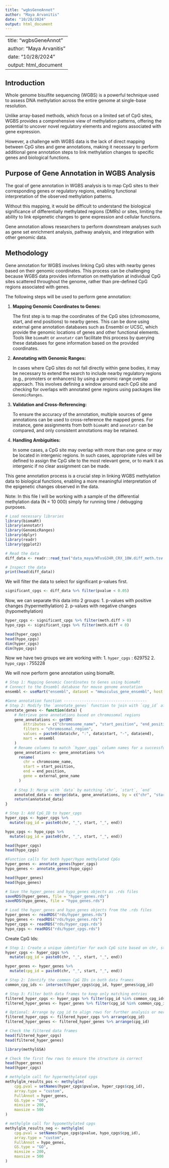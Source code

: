 ```yaml
---
title: "wgbsGeneAnnot"
author: "Maya Arvanitis"
date: "10/28/2024"
output: html_document
---
```


---
title: "wgbsGeneAnnot"
author: "Maya Arvanitis"
date: "10/28/2024"
output: html_document
---

## Introduction

Whole genome bisulfite sequencing (WGBS) is a powerful technique used to assess DNA methylation across the entire genome at single-base resolution. 

Unlike array-based methods, which focus on a limited set of CpG sites, WGBS provides a comprehensive view of methylation patterns, offering the potential to uncover novel regulatory elements and regions associated with gene expression.

However, a challenge with WGBS data is the lack of direct mapping between CpG sites and gene annotations, making it necessary to perform additional gene annotation steps to link methylation changes to specific genes and biological functions.

## Purpose of Gene Annotation in WGBS Analysis

The goal of gene annotation in WGBS analysis is to map CpG sites to their corresponding genes or regulatory regions, enabling functional interpretation of the observed methylation patterns. 

Without this mapping, it would be difficult to understand the biological significance of differentially methylated regions (DMRs) or sites, limiting the ability to link epigenetic changes to gene expression and cellular functions. 

Gene annotation allows researchers to perform downstream analyses such as gene set enrichment analysis, pathway analysis, and integration with other genomic data.

## Methodology

Gene annotation for WGBS involves linking CpG sites with nearby genes based on their genomic coordinates. This process can be challenging because WGBS data provides information on methylation at individual CpG sites scattered throughout the genome, rather than pre-defined CpG regions associated with genes. 

The following steps will be used to perform gene annotation:

1. **Mapping Genomic Coordinates to Genes:** 

   The first step is to map the coordinates of the CpG sites (chromosome, start, and end positions) to nearby genes. This can be done using external gene annotation databases such as Ensembl or UCSC, which provide the genomic locations of genes and other functional elements. Tools like `biomaRt` or `annotatr` can facilitate this process by querying these databases for gene information based on the provided coordinates.

2. **Annotating with Genomic Ranges:** 

   In cases where CpG sites do not fall directly within gene bodies, it may be necessary to extend the search to include nearby regulatory regions (e.g., promoters or enhancers) by using a genomic range overlap approach. This involves defining a window around each CpG site and checking for overlaps with annotated gene regions using packages like `GenomicRanges`.

3. **Validation and Cross-Referencing:** 

   To ensure the accuracy of the annotation, multiple sources of gene annotations can be used to cross-reference the mapped genes. For instance, gene assignments from both `biomaRt` and `annotatr` can be compared, and only consistent annotations may be retained.

4. **Handling Ambiguities:** 

   In some cases, a CpG site may overlap with more than one gene or may be located in intergenic regions. In such cases, appropriate rules will be defined to assign the CpG site to the most relevant gene, or to mark it as intergenic if no clear assignment can be made.

This gene annotation process is a crucial step in linking WGBS methylation data to biological functions, enabling a more meaningful interpretation of the epigenetic changes observed in the data.

Note: In this file I will be working with a sample of the differential methylation data (N = 10 000) simply for running time / debugging purposes.

```r
# Load necessary libraries
library(biomaRt)
library(annotatr)
library(GenomicRanges)
library(dplyr)
library(readr)
library(ggplot2)
```

```r
# Read the data
diff_data <- readr::read_tsv("data_maya/WTvsG34R_CRX_10W.diff_meth.tsv.gz", col_names = TRUE)

# Inspect the data
print(head(diff_data))
```

We will filter the data to select for significant p-values first.
```r
significant_cpgs <- diff_data %>% filter(pvalue < 0.05)
```

Now, we can separate this data into 2 groups: 
1. p-values with positive changes (hypermethylation)
2. p-values with negative changes (hypomethylation)

```r
hyper_cpgs <- significant_cpgs %>% filter(meth.diff > 0)
hypo_cpgs <- significant_cpgs %>% filter(meth.diff < 0)

head(hyper_cpgs)
head(hypo_cpgs)
dim(hyper_cpgs)
dim(hypo_cpgs)
```

Now we have two groups we are working with:
1. `hyper_cpgs` : 629752
2. `hypo_cpgs` : 755228

We will now perform gene annotation using biomaRt.

```r
# Step 1: Mapping Genomic Coordinates to Genes using biomaRt
# Connect to the Ensembl database for mouse genome annotation
ensembl <- useMart("ensembl", dataset = "mmusculus_gene_ensembl", host = "https://asia.ensembl.org")
```

```r
#Gene annotation function -------------------------------------
# Step 2: Modify the `annotate_genes` function to join with `cpg_id` after retrieving annotations
annotate_genes <- function(data) {
    # Retrieve gene annotations based on chromosomal regions
    gene_annotations <- getBM(
        attributes = c("chromosome_name", "start_position", "end_position", "external_gene_name"),
        filters = "chromosomal_region",
        values = paste0(data$chr, ":", data$start, "-", data$end),
        mart = ensembl
    )
    # Rename columns to match `hyper_cpgs` column names for a successful join
    gene_annotations <- gene_annotations %>%
      rename(
        chr = chromosome_name,
        start = start_position,
        end = end_position,
        gene = external_gene_name
      )
    
    # Step 3: Merge with `data` by matching `chr`, `start`, `end`
    annotated_data <- merge(data, gene_annotations, by = c("chr", "start", "end"))
    return(annotated_data)
}

```

```r
# Step 1: Add CpG_ID to hyper_cpgs
hyper_cpgs <- hyper_cpgs %>%
  mutate(cpg_id = paste0(chr, "_", start, "_", end))

hypo_cpgs <- hypo_cpgs %>%
  mutate(cpg_id = paste0(chr, "_", start, "_", end))

head(hyper_cpgs)
head(hypo_cpgs)
```

```r
#Function calls for both hyper/hypo methylated CpGs 
hyper_genes <- annotate_genes(hyper_cpgs)
hypo_genes <- annotate_genes(hypo_cpgs)

head(hyper_genes)
head(hypo_genes)
```

```r
# Save the hyper_genes and hypo_genes objects as .rds files
saveRDS(hyper_genes, file = "hyper_genes.rds")
saveRDS(hypo_genes, file = "hypo_genes.rds")
```

```r
# Load the hyper_genes and hypo_genes objects from the .rds files
hyper_genes <- readRDS("rds/hyper_genes.rds")
hypo_genes <- readRDS("rds/hypo_genes.rds")
hyper_cpgs <- readRDS("rds/hyper_cpgs.rds")
hypo_cpgs <- readRDS("rds/hyper_cpgs.rds")
```



Create CpG Ids:
```r
# Step 1: Create a unique identifier for each CpG site based on chr, start, and end
hyper_cpgs <- hyper_cpgs %>%
  mutate(cpg_id = paste0(chr, "_", start, "_", end))

hyper_genes <- hyper_genes %>%
  mutate(cpg_id = paste0(chr, "_", start, "_", end))

# Step 2: Identify the common CpG IDs in both data frames
common_cpg_ids <- intersect(hyper_cpgs$cpg_id, hyper_genes$cpg_id)

# Step 3: Filter both data frames to keep only matching entries
filtered_hyper_cpgs <- hyper_cpgs %>% filter(cpg_id %in% common_cpg_ids)
filtered_hyper_genes <- hyper_genes %>% filter(cpg_id %in% common_cpg_ids)

# Optional: Arrange by cpg_id to align rows for further analysis or merging
filtered_hyper_cpgs <- filtered_hyper_cpgs %>% arrange(cpg_id)
filtered_hyper_genes <- filtered_hyper_genes %>% arrange(cpg_id)

# Check the filtered data frames
head(filtered_hyper_cpgs)
head(filtered_hyper_genes)

```

```r
library(methylGSA)
```

```r
# Check the first few rows to ensure the structure is correct
head(hyper_genes)
head(hyper_cpgs)
```

```r
# methylglm call for hypermethylated cpgs
methylglm_results_pos <- methylglm(
    cpg.pval = setNames(hyper_cpgs$pvalue, hyper_cpgs$cpg_id),
    array.type = "custom",
    FullAnnot = hyper_genes,
    GS.type = "GO",
    minsize = 200,
    maxsize = 500
)
```

```r
# methylglm call for hypomethylated cpgs 
methylglm_results_neg <- methylglm(
    cpg.pval = setNames(hypo_cpgs$pvalue, hypo_cpgs$cpg_id),
    array.type = "custom",
    FullAnnot = hypo_genes,
    GS.type = "GO",
    minsize = 200,
    maxsize = 500
)
```


